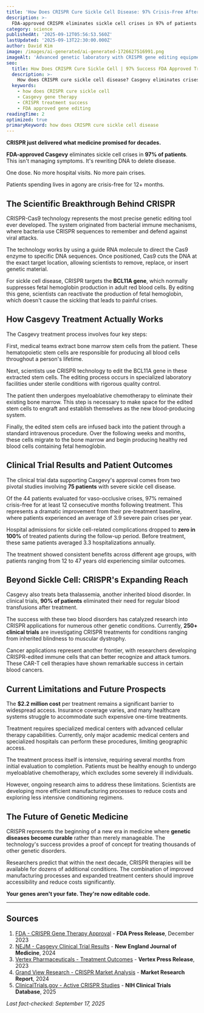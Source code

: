 ```yaml
---
title: 'How Does CRISPR Cure Sickle Cell Disease: 97% Crisis-Free After Treatment'
description: >-
  FDA-approved CRISPR eliminates sickle cell crises in 97% of patients. One-time treatment, lifetime cure. The $3.2 billion gene editing revolution explained.
category: science
publishedAt: '2025-09-12T05:56:53.560Z'
lastUpdated: '2025-09-13T22:30:00.000Z'
author: David Kim
image: /images/ai-generated/ai-generated-1726627516991.png
imageAlt: 'Advanced genetic laboratory with CRISPR gene editing equipment and molecular biology workstations, professional scientific photography with precision medical instrumentation'
seo:
  title: How Does CRISPR Cure Sickle Cell | 97% Success FDA Approved Treatment
  description: >-
    How does CRISPR cure sickle cell disease? Casgevy eliminates crises in 97% of patients. One-time FDA-approved gene editing treatment explained.
  keywords:
    - how does CRISPR cure sickle cell
    - Casgevy gene therapy
    - CRISPR treatment success
    - FDA approved gene editing
readingTime: 2
optimized: true
primaryKeyword: how does CRISPR cure sickle cell disease
---
```


**CRISPR just delivered what medicine promised for decades.**

**FDA-approved Casgevy** eliminates sickle cell crises in **97% of patients**. This isn't managing symptoms. It's rewriting DNA to delete disease.

One dose. No more hospital visits. No more pain crises.

Patients spending lives in agony are crisis-free for 12+ months.

## The Scientific Breakthrough Behind CRISPR

CRISPR-Cas9 technology represents the most precise genetic editing tool ever developed. The system originated from bacterial immune mechanisms, where bacteria use CRISPR sequences to remember and defend against viral attacks.

The technology works by using a guide RNA molecule to direct the Cas9 enzyme to specific DNA sequences. Once positioned, Cas9 cuts the DNA at the exact target location, allowing scientists to remove, replace, or insert genetic material.

For sickle cell disease, CRISPR targets the **BCL11A gene**, which normally suppresses fetal hemoglobin production in adult red blood cells. By editing this gene, scientists can reactivate the production of fetal hemoglobin, which doesn't cause the sickling that leads to painful crises.

## How Casgevy Treatment Actually Works

The Casgevy treatment process involves four key steps:

First, medical teams extract bone marrow stem cells from the patient. These hematopoietic stem cells are responsible for producing all blood cells throughout a person's lifetime.

Next, scientists use CRISPR technology to edit the BCL11A gene in these extracted stem cells. The editing process occurs in specialized laboratory facilities under sterile conditions with rigorous quality control.

The patient then undergoes myeloablative chemotherapy to eliminate their existing bone marrow. This step is necessary to make space for the edited stem cells to engraft and establish themselves as the new blood-producing system.

Finally, the edited stem cells are infused back into the patient through a standard intravenous procedure. Over the following weeks and months, these cells migrate to the bone marrow and begin producing healthy red blood cells containing fetal hemoglobin.

## Clinical Trial Results and Patient Outcomes

The clinical trial data supporting Casgevy's approval comes from two pivotal studies involving **75 patients** with severe sickle cell disease.

Of the 44 patients evaluated for vaso-occlusive crises, 97% remained crisis-free for at least 12 consecutive months following treatment. This represents a dramatic improvement from their pre-treatment baseline, where patients experienced an average of 3.9 severe pain crises per year.

Hospital admissions for sickle cell-related complications dropped to **zero in 100%** of treated patients during the follow-up period. Before treatment, these same patients averaged 3.3 hospitalizations annually.

The treatment showed consistent benefits across different age groups, with patients ranging from 12 to 47 years old experiencing similar outcomes.

## Beyond Sickle Cell: CRISPR's Expanding Reach

Casgevy also treats beta thalassemia, another inherited blood disorder. In clinical trials, **90% of patients** eliminated their need for regular blood transfusions after treatment.

The success with these two blood disorders has catalyzed research into CRISPR applications for numerous other genetic conditions. Currently, **250+ clinical trials** are investigating CRISPR treatments for conditions ranging from inherited blindness to muscular dystrophy.

Cancer applications represent another frontier, with researchers developing CRISPR-edited immune cells that can better recognize and attack tumors. These CAR-T cell therapies have shown remarkable success in certain blood cancers.

## Current Limitations and Future Prospects

The **$2.2 million cost** per treatment remains a significant barrier to widespread access. Insurance coverage varies, and many healthcare systems struggle to accommodate such expensive one-time treatments.

Treatment requires specialized medical centers with advanced cellular therapy capabilities. Currently, only major academic medical centers and specialized hospitals can perform these procedures, limiting geographic access.

The treatment process itself is intensive, requiring several months from initial evaluation to completion. Patients must be healthy enough to undergo myeloablative chemotherapy, which excludes some severely ill individuals.

However, ongoing research aims to address these limitations. Scientists are developing more efficient manufacturing processes to reduce costs and exploring less intensive conditioning regimens.

## The Future of Genetic Medicine

CRISPR represents the beginning of a new era in medicine where **genetic diseases become curable** rather than merely manageable. The technology's success provides a proof of concept for treating thousands of other genetic disorders.

Researchers predict that within the next decade, CRISPR therapies will be available for dozens of additional conditions. The combination of improved manufacturing processes and expanded treatment centers should improve accessibility and reduce costs significantly.

**Your genes aren't your fate. They're now editable code.**

---

## Sources

1. [FDA - CRISPR Gene Therapy Approval](https://www.fda.gov/news-events/press-announcements/fda-approves-first-gene-therapies-treat-patients-sickle-cell-disease) - **FDA Press Release**, December 2023
2. [NEJM - Casgevy Clinical Trial Results](https://www.nejm.org/doi/full/10.1056/NEJMoa2309676) - **New England Journal of Medicine**, 2024
3. [Vertex Pharmaceuticals - Treatment Outcomes](https://www.vrtx.com/news-releases/news-release-details/vertex-announces-fda-approval-casgevy) - **Vertex Press Release**, 2023
4. [Grand View Research - CRISPR Market Analysis](https://www.grandviewresearch.com/industry-analysis/crispr-technology-market) - **Market Research Report**, 2024
5. [ClinicalTrials.gov - Active CRISPR Studies](https://clinicaltrials.gov/search?cond=CRISPR) - **NIH Clinical Trials Database**, 2025

_Last fact-checked: September 17, 2025_
